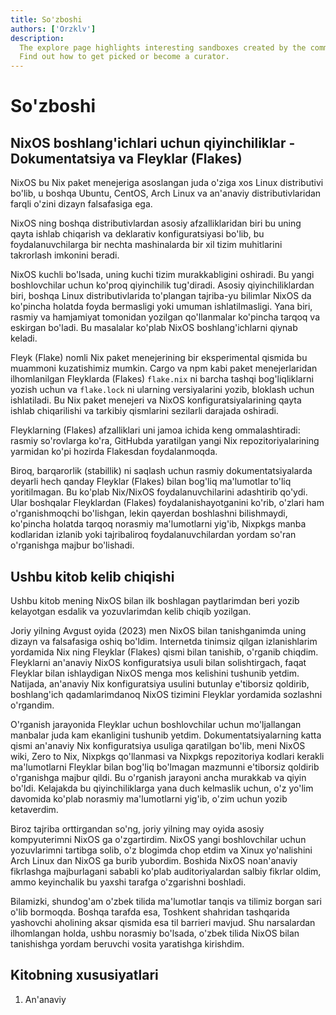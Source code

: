 ```yaml
---
title: So'zboshi
authors: ['Orzklv']
description:
  The explore page highlights interesting sandboxes created by the community.
  Find out how to get picked or become a curator.
---
```


# So'zboshi

## NixOS boshlang'ichlari uchun qiyinchiliklar - Dokumentatsiya va Fleyklar (Flakes)

NixOS bu Nix paket menejeriga asoslangan juda o'ziga xos Linux distributivi bo'lib, u boshqa Ubuntu, CentOS, Arch Linux va an'anaviy distributivlaridan farqli o'zini dizayn falsafasiga ega.

NixOS ning boshqa distributivlardan asosiy afzalliklaridan biri bu uning qayta ishlab chiqarish va deklarativ konfiguratsiyasi bo'lib, bu foydalanuvchilarga bir nechta mashinalarda bir xil tizim muhitlarini takrorlash imkonini beradi.

NixOS kuchli bo'lsada, uning kuchi tizim murakkabligini oshiradi. Bu yangi boshlovchilar uchun ko'proq qiyinchilik tug'diradi. Asosiy qiyinchiliklardan biri, boshqa Linux distributivlarida to'plangan tajriba-yu bilimlar NixOS da ko'pincha holatda foyda bermasligi yoki umuman ishlatilmasligi. Yana biri, rasmiy va hamjamiyat tomonidan yozilgan qo'llanmalar ko'pincha tarqoq va eskirgan bo'ladi. Bu masalalar ko'plab NixOS boshlang'ichlarni qiynab keladi.

Fleyk (Flake) nomli Nix paket menejerining bir eksperimental qismida bu muammoni kuzatishimiz mumkin. Cargo va npm kabi paket menejerlaridan ilhomlanilgan Fleyklarda (Flakes) `flake.nix` ni barcha tashqi bog'liqliklarni yozish uchun va `flake.lock` ni ularning versiyalarini yozib, bloklash uchun ishlatiladi. Bu Nix paket menejeri va NixOS konfiguratsiyalarining qayta ishlab chiqarilishi va tarkibiy qismlarini sezilarli darajada oshiradi.

Fleyklarning (Flakes) afzalliklari uni jamoa ichida keng ommalashtiradi: rasmiy so'rovlarga ko'ra, GitHubda yaratilgan yangi Nix repozitoriyalarining yarmidan ko'pi hozirda Flakesdan foydalanmoqda.

Biroq, barqarorlik (stabillik) ni saqlash uchun rasmiy dokumentatsiyalarda deyarli hech qanday Fleyklar (Flakes) bilan bog'liq ma'lumotlar to'liq yoritilmagan. Bu ko'plab Nix/NixOS foydalanuvchilarini adashtirib qo'ydi. Ular boshqalar Fleyklardan (Flakes) foydalanishayotganini ko'rib, o'zlari ham o'rganishmoqchi bo'lishgan, lekin qayerdan boshlashni bilishmaydi, ko'pincha holatda tarqoq norasmiy ma'lumotlarni yig'ib, Nixpkgs manba kodlaridan izlanib yoki tajribaliroq foydalanuvchilardan yordam so'ran o'rganishga majbur bo'lishadi.

## Ushbu kitob kelib chiqishi

Ushbu kitob mening NixOS bilan ilk boshlagan paytlarimdan beri yozib kelayotgan esdalik va yozuvlarimdan kelib chiqib yozilgan.

Joriy yilning Avgust oyida (2023) men NixOS bilan tanishganimda uning dizayn va falsafasiga oshiq bo'ldim. Internetda tinimsiz qilgan izlanishlarim yordamida Nix ning Fleyklar (Flakes) qismi bilan tanishib, o'rganib chiqdim. Fleyklarni an'anaviy NixOS konfiguratsiya usuli bilan solishtirgach, faqat Fleyklar bilan ishlaydigan NixOS menga mos kelishini tushunib yetdim. Natijada, an'anaviy Nix konfiguratsiya usulini butunlay e'tiborsiz qoldirib, boshlang'ich qadamlarimdanoq NixOS tizimini Fleyklar yordamida sozlashni o'rgandim.

O'rganish jarayonida Fleyklar uchun boshlovchilar uchun mo'ljallangan manbalar juda kam ekanligini tushunib yetdim. Dokumentatsiyalarning katta qismi an'anaviy Nix konfiguratsiya usuliga qaratilgan bo'lib, meni NixOS wiki, Zero to Nix, Nixpkgs qo'llanmasi va Nixpkgs repozitoriya kodlari kerakli ma'lumotlarni Fleyklar bilan bog'liq bo'lmagan mazmunni e'tiborsiz qoldirib o'rganishga majbur qildi. Bu o'rganish jarayoni ancha murakkab va qiyin bo'ldi. Kelajakda bu qiyinchiliklarga yana duch kelmaslik uchun, o'z yo'lim davomida ko'plab norasmiy ma'lumotlarni yig'ib, o'zim uchun yozib ketaverdim.

Biroz tajriba orttirgandan so'ng, joriy yilning may oyida asosiy kompyuterimni NixOS ga o'zgartirdim. NixOS yangi boshlovchilar uchun yozuvlarimni tartibga solib, o'z blogimda chop etdim va Xinux yo'nalishini Arch Linux dan NixOS ga burib yubordim. Boshida NixOS noan'anaviy fikrlashga majburlagani sababli ko'plab auditoriyalardan salbiy fikrlar oldim, ammo keyinchalik bu yaxshi tarafga o'zgarishni boshladi.

Bilamizki, shundog'am o'zbek tilida ma'lumotlar tanqis va tilimiz borgan sari o'lib bormoqda. Boshqa tarafda esa, Toshkent shahridan tashqarida yashovchi aholining aksar qismida esa til barrieri mavjud. Shu narsalardan ilhomlangan holda, ushbu norasmiy bo'lsada, o'zbek tilida NixOS bilan tanishishga yordam beruvchi vosita yaratishga kirishdim.

## Kitobning xususiyatlari

1. An'anaviy
